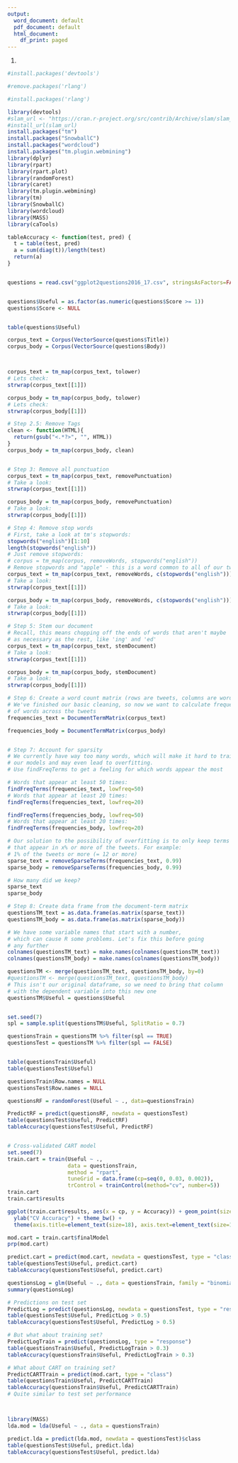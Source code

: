 ---
output:
  word_document: default
  pdf_document: default
  html_document:
    df_print: paged
---


1)


```{r}

#install.packages('devtools')

#remove.packages('rlang')

#install.packages('rlang')

library(devtools)
#slam_url <- "https://cran.r-project.org/src/contrib/Archive/slam/slam_0.1-37.tar.gz"
#install_url(slam_url)
install.packages("tm")
install.packages("SnowballC")
install.packages("wordcloud")
install.packages("tm.plugin.webmining")
library(dplyr)
library(rpart)
library(rpart.plot)
library(randomForest)
library(caret)
library(tm.plugin.webmining)
library(tm)
library(SnowballC)
library(wordcloud)
library(MASS)
library(caTools)

```

```{r}



tableAccuracy <- function(test, pred) {
  t = table(test, pred)
  a = sum(diag(t))/length(test)
  return(a)
}


questions = read.csv("ggplot2questions2016_17.csv", stringsAsFactors=FALSE)


questions$Useful = as.factor(as.numeric(questions$Score >= 1))
questions$Score <- NULL


table(questions$Useful)

corpus_text = Corpus(VectorSource(questions$Title))
corpus_body = Corpus(VectorSource(questions$Body))



corpus_text = tm_map(corpus_text, tolower)
# Lets check:
strwrap(corpus_text[[1]])

corpus_body = tm_map(corpus_body, tolower)
# Lets check:
strwrap(corpus_body[[1]])

# Step 2.5: Remove Tags
clean <- function(HTML){
  return(gsub("<.*?>", "", HTML))
}
corpus_body = tm_map(corpus_body, clean)


# Step 3: Remove all punctuation
corpus_text = tm_map(corpus_text, removePunctuation)
# Take a look:
strwrap(corpus_text[[1]])

corpus_body = tm_map(corpus_body, removePunctuation)
# Take a look:
strwrap(corpus_body[[1]])

# Step 4: Remove stop words
# First, take a look at tm's stopwords:
stopwords("english")[1:10]
length(stopwords("english"))
# Just remove stopwords:
# corpus = tm_map(corpus, removeWords, stopwords("english"))
# Remove stopwords and "apple" - this is a word common to all of our tweets
corpus_text = tm_map(corpus_text, removeWords, c(stopwords("english")))
# Take a look:
strwrap(corpus_text[[1]])

corpus_body = tm_map(corpus_body, removeWords, c(stopwords("english")))
# Take a look:
strwrap(corpus_body[[1]])

# Step 5: Stem our document
# Recall, this means chopping off the ends of words that aren't maybe
# as necessary as the rest, like 'ing' and 'ed'
corpus_text = tm_map(corpus_text, stemDocument)
# Take a look:
strwrap(corpus_text[[1]])

corpus_body = tm_map(corpus_body, stemDocument)
# Take a look:
strwrap(corpus_body[[1]])

# Step 6: Create a word count matrix (rows are tweets, columns are words)
# We've finished our basic cleaning, so now we want to calculate frequencies
# of words across the tweets
frequencies_text = DocumentTermMatrix(corpus_text)

frequencies_body = DocumentTermMatrix(corpus_body)


# Step 7: Account for sparsity
# We currently have way too many words, which will make it hard to train
# our models and may even lead to overfitting.
# Use findFreqTerms to get a feeling for which words appear the most

# Words that appear at least 50 times:
findFreqTerms(frequencies_text, lowfreq=50)
# Words that appear at least 20 times:
findFreqTerms(frequencies_text, lowfreq=20)

findFreqTerms(frequencies_body, lowfreq=50)
# Words that appear at least 20 times:
findFreqTerms(frequencies_body, lowfreq=20)

# Our solution to the possibility of overfitting is to only keep terms
# that appear in x% or more of the tweets. For example:
# 1% of the tweets or more (= 12 or more)
sparse_text = removeSparseTerms(frequencies_text, 0.99)
sparse_body = removeSparseTerms(frequencies_body, 0.99)

# How many did we keep?
sparse_text
sparse_body

# Step 8: Create data frame from the document-term matrix
questionsTM_text = as.data.frame(as.matrix(sparse_text))
questionsTM_body = as.data.frame(as.matrix(sparse_body))

# We have some variable names that start with a number, 
# which can cause R some problems. Let's fix this before going
# any further
colnames(questionsTM_text) = make.names(colnames(questionsTM_text))
colnames(questionsTM_body) = make.names(colnames(questionsTM_body))

questionsTM <- merge(questionsTM_text, questionsTM_body, by=0)
#questionsTM <- merge(questionsTM_text, questionsTM_body)
# This isn't our original dataframe, so we need to bring that column
# with the dependent variable into this new one
questionsTM$Useful = questions$Useful


set.seed(7)  
spl = sample.split(questionsTM$Useful, SplitRatio = 0.7)

questionsTrain = questionsTM %>% filter(spl == TRUE)
questionsTest = questionsTM %>% filter(spl == FALSE)


table(questionsTrain$Useful)
table(questionsTest$Useful)

questionsTrain$Row.names = NULL
questionsTest$Row.names = NULL

questionsRF = randomForest(Useful ~ ., data=questionsTrain)

PredictRF = predict(questionsRF, newdata = questionsTest)
table(questionsTest$Useful, PredictRF)
tableAccuracy(questionsTest$Useful, PredictRF)


# Cross-validated CART model
set.seed(7)
train.cart = train(Useful ~ .,
                   data = questionsTrain,
                   method = "rpart",
                   tuneGrid = data.frame(cp=seq(0, 0.03, 0.002)),
                   trControl = trainControl(method="cv", number=5))
train.cart
train.cart$results

ggplot(train.cart$results, aes(x = cp, y = Accuracy)) + geom_point(size = 2) + geom_line() + 
  ylab("CV Accuracy") + theme_bw() + 
  theme(axis.title=element_text(size=18), axis.text=element_text(size=18))

mod.cart = train.cart$finalModel
prp(mod.cart)

predict.cart = predict(mod.cart, newdata = questionsTest, type = "class") 
table(questionsTest$Useful, predict.cart)
tableAccuracy(questionsTest$Useful, predict.cart)

questionsLog = glm(Useful ~ ., data = questionsTrain, family = "binomial")
summary(questionsLog)

# Predictions on test set
PredictLog = predict(questionsLog, newdata = questionsTest, type = "response")
table(questionsTest$Useful, PredictLog > 0.5)
tableAccuracy(questionsTest$Useful, PredictLog > 0.5)

# But what about training set?
PredictLogTrain = predict(questionsLog, type = "response")
table(questionsTrain$Useful, PredictLogTrain > 0.3)
tableAccuracy(questionsTrain$Useful, PredictLogTrain > 0.3)

# What about CART on training set?
PredictCARTTrain = predict(mod.cart, type = "class")
table(questionsTrain$Useful, PredictCARTTrain)
tableAccuracy(questionsTrain$Useful, PredictCARTTrain)
# Quite similar to test set performance



library(MASS)
lda.mod = lda(Useful ~ ., data = questionsTrain)

predict.lda = predict(lda.mod, newdata = questionsTest)$class
table(questionsTest$Useful, predict.lda)
tableAccuracy(questionsTest$Useful, predict.lda)





```

